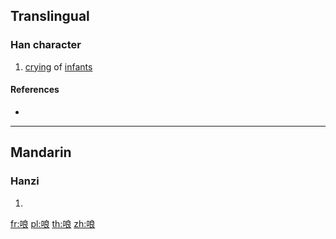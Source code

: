 ==Translingual==

===Han character===
{{Han char|rn=30|rad=口|as=07|sn=10|four=|canj=RIAV|ids=⿰口良}}

# [[cry]]ing of [[infant]]s

====References====
* {{Han ref|kx=0191.050|dkj=03670|dj=0410.180|hdz=10634.100|uh=54F4|ud=21748}}

----

==Mandarin==

===Hanzi===
{{cmn-hanzi|pin=[[liàng]] ([[liang4]])|wg=liang<sup>4</sup>}}

# {{defn|lang=cmn|sort=口07}}

[[fr:哴]]
[[pl:哴]]
[[th:哴]]
[[zh:哴]]